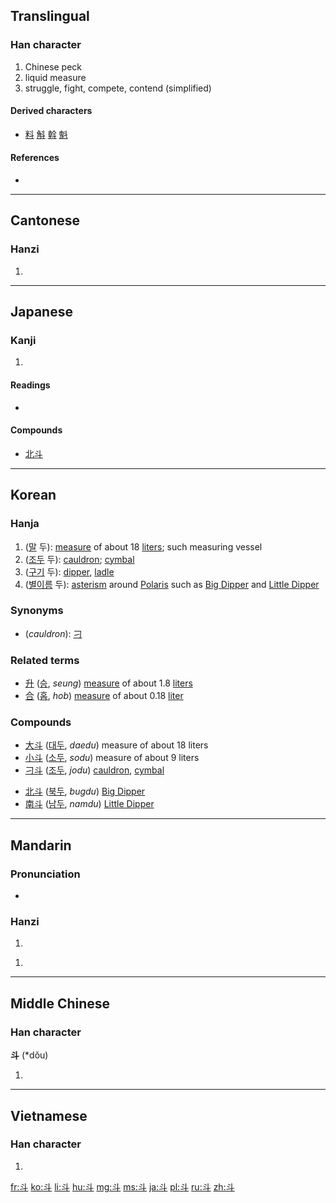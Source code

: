 {{also|鬥}}
==Translingual==
{{stroke order|type=animate}}

===Han character===
{{Han char|rn=68|rad=斗|as=00|sn=4|four=3400<sub>0</sub>|canj=卜十 (YJ)}}

# Chinese peck
# liquid measure
# struggle, fight, compete, contend (simplified)

====Derived characters====
* [[料]] [[斛]] [[斡]] [[魁]]

====References====
* {{Han ref|kx=0477.240|dkj=13489|dj=0835.270|hdz=32252.010|uh=6597|ud=26007|bh=A4E6|bd=42214}}

----

==Cantonese==

===Hanzi===
{{yue-hanzi|jyut=|y=dau2|tra=鬥}}

# {{defn|lang=yue|sort=斗00}}

----

==Japanese==

===Kanji===
{{ja-kanji|grade=c|rs=斗00}}

# {{defn|lang=ja|sort=斗00}}

====Readings====
* {{ja-readings|on=[[と]] (to), [[とう]] (tō)|kun=[[とます]] (tomasu), [[ます]] (masu), [[ひしゃく]] (hishaku)}}

====Compounds====
{{top2}}
* [[北斗]]
{{bottom}}

----

==Korean==

===Hanja===
{{ko-hanja|hangeul=두|eumhun=|rv=du|mr=tu|y=twu}}

# ([[말]] 두): [[measure]] of about 18 [[liter]]s; such measuring vessel 
# ([[조두]] 두): [[cauldron]]; [[cymbal]] 
# ([[구기]] 두): [[dipper]], [[ladle]] 
# ([[별]][[이름]] 두): [[asterism]] around [[Polaris]] such as [[Big Dipper]] and [[Little Dipper]]

===Synonyms===
* (''cauldron''): [[刁]]

===Related terms===
* [[升]] ([[승]], ''seung'') [[measure]] of about 1.8 [[liter]]s 
* [[合]] ([[홉]], ''hob'') [[measure]] of about 0.18 [[liter]]

===Compounds===
{{top2}}
* [[大斗]] ([[대두]], ''daedu'') measure of about 18 liters
* [[小斗]] ([[소두]], ''sodu'') measure of about 9 liters
* [[刁斗]] ([[조두]], ''jodu'') [[cauldron]], [[cymbal]]
{{mid2}}
* [[北斗]] ([[북두]], ''bugdu'') [[Big Dipper]]
* [[南斗]] ([[남두]], ''namdu'') [[Little Dipper]]
{{bottom}}

----

==Mandarin==

===Pronunciation===
* {{audio|Zh-dòu.ogg|Audio}}

===Hanzi===
{{cmn-hanzi|tra=斗|pin=[[dǒu]] ([[dou3]])|wg=tou<sup>3</sup>}}

# {{defn|lang=cmn|sort=斗00}}

{{cmn-hanzi|tra=鬥|pin=[[dǒu]] ([[dou3]])|wg=tou<sup>3</sup>}}
# {{defn|lang=cmn|sort=斗00}}

----

==Middle Chinese==

===Han character===
'''斗''' (*dǒu)<!--asterisk indicates that this character appears more than four times in the Tang Dynasty corpus of literature-->

# {{defn|lang=zhx-mid|sort=斗00}}

----

==Vietnamese==

===Han character===
{{vi-hantu|[[đẩu]], [[đấu]], [[điếu]], [[tẩu]]|rs=斗00}}

# {{defn|lang=vi|sort=斗00}}

[[fr:斗]]
[[ko:斗]]
[[li:斗]]
[[hu:斗]]
[[mg:斗]]
[[ms:斗]]
[[ja:斗]]
[[pl:斗]]
[[ru:斗]]
[[zh:斗]]